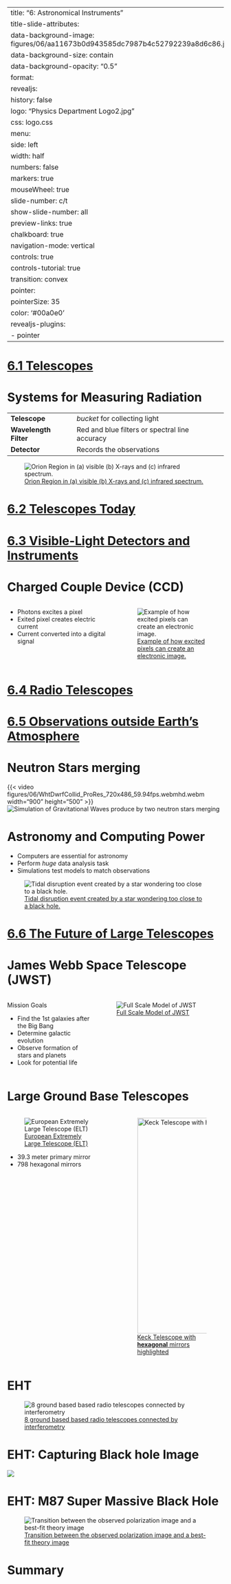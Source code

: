 
---
title: "6: Astronomical Instruments"
title-slide-attributes:
    data-background-image: figures/06/aa11673b0d943585dc7987b4c52792239a8d6c86.jpeg
    data-background-size: contain
    data-background-opacity: "0.5"
format:
  revealjs:
    history: false
    logo: "Physics Department Logo2.jpg"
    css: logo.css
    menu:
      side: left
      width: half
      numbers: false
      markers: true
    mouseWheel: true
    slide-number: c/t 
    show-slide-number: all
    preview-links: true
    chalkboard: true
    navigation-mode: vertical
    controls: true
    controls-tutorial: true
    transition: convex
    pointer:
      pointerSize: 35
      color: '#00a0e0'
revealjs-plugins:
  - pointer
---

# {background-image="figures/06/pg_0004.svg" background-size="75%"} 

# [6.1 Telescopes](https://openstax.org/books/astronomy-2e/pages/6-1-telescopes)

# Systems for Measuring Radiation

| | |
|-|-|
|**Telescope**| *bucket* for collecting light |
|**Wavelength Filter**| Red and blue filters or spectral line accuracy |
|**Detector**| Records the observations |

![[Orion Region in (a) visible (b) X-rays and (c) infrared spectrum.](https://openstax.org/books/astronomy-2e/pages/6-1-telescopes#OSC_Astro_06_01_Originsky) ](figures/06/Orion-different-spectrums.jpeg){#fig-orion-spectrums fig-align="center"} 

# {background-image="figures/06/pg_0005.svg" background-size="75%"} 
# {background-image="figures/06/pg_0007.svg" background-size="75%"} 
# {background-image="figures/06/pg_0009.svg" background-size="75%"} 
# {background-image="figures/06/pg_0014.svg" background-size="75%"} 
# {background-image="figures/06/pg_0010.svg" background-size="75%"} 
# {background-image="figures/06/pg_0011.svg" background-size="75%"} 
# {background-image="figures/06/pg_0015.svg" background-size="75%"} 
# {background-image="figures/06/pg_0039.svg" background-size="75%"} 
# {background-image="figures/06/pg_0016.svg" background-size="75%"} 
# {background-image="figures/06/pg_0017.svg" background-size="75%"} 
# {background-image="figures/06/pg_0018.svg" background-size="75%"} 
# {background-image="figures/06/pg_0019.svg" background-size="75%"} 
# {background-image="figures/06/pg_0020.svg" background-size="75%"} 
# {background-image="figures/06/pg_0021.svg" background-size="75%"} 
# {background-image="figures/06/pg_0022.svg" background-size="75%"} 
# {background-image="figures/06/pg_0023.svg" background-size="75%"} 
# {background-image="figures/06/pg_0024.svg" background-size="75%"} 
# {background-image="figures/06/pg_0025.svg" background-size="75%"} 
# {background-image="figures/06/pg_0026.svg" background-size="75%"} 
# {background-image="figures/06/pg_0027.svg" background-size="75%"} 
# {background-image="figures/06/pg_0028.svg" background-size="75%"} 
# {background-image="figures/06/pg_0029.svg" background-size="75%"} 
# {background-image="figures/06/pg_0032.svg" background-size="75%"} 
# {background-image="figures/06/pg_0033.svg" background-size="75%"} 
# {background-image="figures/06/pg_0035.svg" background-size="75%"} 
# {background-image="figures/06/pg_0036.svg" background-size="75%"} 

# [6.2 Telescopes Today](https://openstax.org/books/astronomy-2e/pages/6-2-telescopes-today)

# {background-image="figures/06/pg_0034.svg" background-size="75%"} 
# {background-image="figures/06/pg_0037.svg" background-size="75%"} 
# {background-image="figures/06/pg_0038.svg" background-size="75%"} 

# [6.3 Visible-Light Detectors and Instruments](https://openstax.org/books/astronomy-2e/pages/6-3-visible-light-detectors-and-instruments)

# {background-image="figures/06/pg_0042.svg" background-size="75%"} 
# Charged Couple Device (CCD)


:::: {.columns}

::: {.column width="45%"}
- Photons excites a pixel
- Exited pixel creates electric current
- Current converted into a digital signal
:::
::: {.column width="45%"}
![[Example of how excited pixels can create an electronic image.](https://commons.wikimedia.org/wiki/File:EMCCD2_color_en.svg) ](figures/06/EMCCD2_color_en.svg){#fig-CCD-electronics fig-align="left"} 
:::

::::

# {background-image="figures/06/pg_0044.svg" background-size="75%"} 
# {background-image="figures/06/pg_0045.svg" background-size="75%"} 
# {background-image="figures/06/pg_0046.svg" background-size="75%"} 

# [6.4 Radio Telescopes](https://openstax.org/books/astronomy-2e/pages/6-4-radio-telescopes)
# {background-image="figures/06/pg_0047.svg" background-size="75%"} 
# {background-image="figures/06/pg_0048.svg" background-size="75%"} 


# [6.5 Observations outside Earth's Atmosphere](https://openstax.org/books/astronomy-2e/pages/6-5-observations-outside-earths-atmosphere)

# {background-image="figures/06/pg_0049.svg" background-size="75%"} 
# {background-image="figures/06/pg_0050.svg" background-size="75%"} 
# {background-image="figures/06/pg_0051.svg" background-size="75%"} 
# {background-image="figures/06/pg_0052.svg" background-size="75%"} 

# {background-image="figures/06/pg_0057.svg" background-size="75%"} 
# {background-image="figures/06/pg_0059.svg" background-size="75%"} 
# Neutron Stars merging

{{< video figures/06/WhtDwrfCollid_ProRes_720x486_59.94fps.webmhd.webm width="900" height="500" >}}
![[Simulation of Gravitational Waves produce by two neutron stars merging](https://svs.gsfc.nasa.gov/10543) ](){#fig-merger fig-align="left"} 

# Astronomy and Computing Power

- Computers are essential for astronomy
- Perform *huge* data analysis task
- Simulations test models to match observations

![[Tidal disruption event created by a star wondering too close to a black hole.](https://svs.gsfc.nasa.gov/14132) ](figures/06/BHW_TDE_Neutrino_Illustration.gif){#fig-black-hole-sim fig-align="center"} 

# [6.6 The Future of Large Telescopes](https://openstax.org/books/astronomy-2e/pages/6-6-the-future-of-large-telescopes)

# James Webb Space Telescope (JWST) 


:::: {.columns}

::: {.column width="40%"}

Mission Goals

- Find the 1st galaxies after the Big Bang
- Determine galactic evolution
- Observe formation of stars and planets
- Look for potential life

:::
::: {.column width="60%"}
![[Full Scale Model of JWST](https://www.flickr.com/photos/nasawebbtelescope/8542011795/in/album-72157632891065602/) ](figures/06/8542011795_86a5358c56_k.jpg){#fig-JWST-model fig-align="center"} 
:::

::::

# Large Ground Base Telescopes

:::: {.columns}

::: {.column width="50%"}
![[European Extremely Large Telescope (ELT)](https://openstax.org/books/astronomy-2e/pages/6-6-the-future-of-large-telescopes#OSC_Astro_06_06_Conception) ](figures/06/0a6c8ba09f8cf6e3ba40c400e805e647ccc5d8b0.jpeg){#fig-ELT fig-align="center"} 

- 39.3 meter primary mirror
- 798 hexagonal mirrors 

:::
::: {.column width="50%"}
![[Keck Telescope with **hexagonal** mirrors highlighted](https://commons.wikimedia.org/wiki/File:KeckObservatory20071013.jpg) ](figures/06/KeckObservatory20071013.png){#fig-keck-mirros fig-align="center" height=500} 
:::

::::

# EHT

![[8 ground based based radio telescopes connected by interferometry](https://www.youtube.com/watch?v=hMsNd1W_lmE) ](figures/06/EHT.svg){#fig-EHT fig-align="center"} 

# EHT: Capturing Black hole Image

![](figures/06/EHT-description.png)

# EHT: M87 Super Massive Black Hole

![[Transition between the observed polarization image and a best-fit theory image](https://eventhorizontelescope.org/blog/astronomers-image-magnetic-fields-edge-m87s-black-hole) ](figures/06/eht_m87_obs_the_pol_comp.gif){#fig-eht-polarization fig-align="center"} 

# Summary

# {background-image="figures/06/pg_0062.svg" background-size="75%"} 

